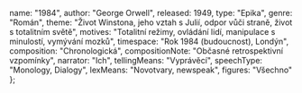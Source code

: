 
  name: "1984",
  author: "George Orwell",
  released: 1949,
  type: "Epika",
  genre: "Román",
  theme:
    "Život Winstona, jeho vztah s Julií, odpor vůči straně, život s totalitním světě",
  motives:
    "Totalitní režimy, ovládání lidí, manipulace s minulostí, vymývání mozků",
  timespace: "Rok 1984 (budoucnost), Londýn",
  composition: "Chronologická",
  compositionNote: "Občasné retrospektivní vzpomínky",
  narrator: "Ich",
  tellingMeans: "Vyprávěcí",
  speechType: "Monology, Dialogy",
  lexMeans: "Novotvary, newspeak",
  figures: "Všechno"
};

<Title book={book} />

<Book book={book} />

## Děj

Hlavním hrdinou tohoto sci-fi románu, který popisuje fiktivní svět v budoucnosti, je úředník Winston Smith.
Winston žije v Londýně. Ten se v té době nachází v zemi zvané Oceánie. Celý svět je rozdělen na tři obrovské
velmoci – Oceánie, Eurasie a Eastasie – které spolu neustále válčí.

V Oceánii vládne hluboká diktatura a takřka totalitní režim, který je založený na uctívání tzv. Velkého
bratra. Jejich oficiální ideologie se nazývá Angsoc (původně anglický socialismus) a její ústřední hesla zní:
**Válka je mír; Svoboda je otroctví; Nevědomost je síla**. Díky neustálé válce je životní úroveň lidí dost
otřesná a všude vládne velká bída a nedostatek. Jedinou politickou stranou v zemi je tzv. Strana, jejímž
hlavním reprezentantem je právě Velký bratr. Toho musí každý její příslušník bezmezně milovat a ctít. Strana
neustále kontroluje a ovládá celou společnost. Všude jsou zabudované mikrofony a v každém bytě a kanceláři
jsou velké obrazovky. Ty slouží jako kamery a nikdo je nesmí vypnout, díky nim mohou být lidé sledování dvacet
čtyři hodin denně. Žádnou věc nesmějí udělat z vlastní vůle. Za jakýkoli přestupek anebo jen neobvyklý čin
mohou být vaporizováni, tedy zatčeni Ideopolicií a vymazáni ze společnosti i z dějin, jakoby nikdy neexistovali.

Každý člen Strany pracuje na některém z hlavních ministerstev (lásky, hojnosti nebo míru), ale náplň jejich
práce je skoro stejná. Buď mají za úkol měnit minulost podle toho, jak se vyvíjí přítomnost a jak to vyhovuje
Straně anebo přizpůsobují literaturu, filmy a prostě celou kulturu učení strany. City jako láska, náklonnost
nebo přátelství jsou buď zakázané, nebo silně pod kontrolou Strany. Všude vládne strach, nenávist a udavačství.
Udavači jsou často i malé děti, které donášejí na vlastní rodiče. I přes neustálé vymývání mozků se ve
společnosti najdou i tací, kteří si uvědomují, že učení Strany a její podání dějin je jen velká snůška lží.

Mezi ně patří také Winston. Ví sice, že pokud se dopustí jakéhokoli ideozločinu, čeká ho jedině smrt. Nedokáže 
si ale pomoct a potajmu vyhledává jakýkoli důkaz o lživé propagandě Strany. Jako první krok ve své soukromé 
vzpouře si začne vést deník, což se v době, kdy se lidé zatýkají i za podezřelý výraz ve tváři, rovná téměř 
sebevraždě. V práci se Winston seznámí s mladou dívkou Julií. Winston nejdříve Julií opovrhuje a nenávidí ji, 
protože ji považuje ze ukázkového člena Strany. Brzy ale zjistí, že i Julie opovrhuje režimem a dokonce se do 
sebe zamilují. 

Láska a sexuální touha jsou ideozločiny, proto se musí oba pečlivě skrývat, i když jsou si vědomi, že je brzy 
čeká jistá smrt. Dokonce si u jednoho starého starožitníka najmou soukromý pokoj, kde nejsou sledováni 
a mohou dělat, co chtějí. Jejich soukromé štěstí ale netrvá nijak dlouho. Náhle zjistí, že vlastně byli celou 
dobu pečlivě sledováni. 

Oba jsou zatčeni a odvedeni do cel Ministerstva lásky. Tam na ně čekají nesnesitelná muka, hladovění a hrozný 
psychický teror. Winston při těžkém mučení prozradí vše, co ví a mnohem víc. Přeje si zemřít, ale nemá 
možnost. Cílem jeho mučitelů totiž není zabít ho, ale zlomit jeho vůli a donutit ho dobrovolně přijmout 
jejich učení a upřímně milovat Velkého bratra. Winston do poslední chvíle odolává, stejně ale jako všichni 
ostatní nakonec podlehne. V okamžicích vrcholné hrůzy přestane dokonce i milovat Julii a je zcela pokořen. 
Poté se vězeň překvapivě ocitá zpátky na svobodě. Ale už to není ten samý člověk. Setká se ještě jednou 
s Julií, která se mu přizná, že jej také zradila. 

Vrcholem knihy je okamžik, kdy Winston pochopí, že navzdory všemu teď Velkého bratra doopravdy miluje. 
Zanedlouho po tomto setkání je Winston vaporizován.

<GeorgeOrwell />